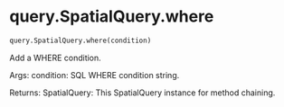 # query.SpatialQuery.where { #soildb.query.SpatialQuery.where }

```python
query.SpatialQuery.where(condition)
```

Add a WHERE condition.

Args:
    condition: SQL WHERE condition string.

Returns:
    SpatialQuery: This SpatialQuery instance for method chaining.